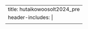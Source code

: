 ---
title: hutaikowoosolt2024_pre
header-includes: |
  <meta http-equiv="Refresh" content="0; URL=https://osf.io/preprints/socarxiv/74hym/">
---